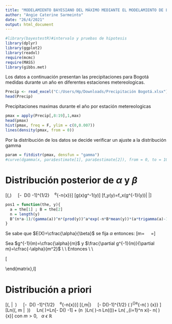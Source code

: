 ```yaml
---
title: "MODELAMIENTO BAYESIANO DEL MÁXIMO MEDIANTE EL MODELAMIENTO DE LA DISTRIBUCIÓN GAMMA "
author: "Angie Caterine Sarmeinto"
date: "26/4/2021"
output: html_document
---
```

```r
#library(bayestestR)#intervalo y pruebas de hipotesis
library(dplyr)
library(ggplot2)
library(readxl)
require(mcmc)
require(MASS)
library(gibbs.met)
```

Los datos a continuación presentan las precipitaciones para Bogotá medidas durante un año en diferentes estaciones metereologicas.

```r
Precip <- read_excel("C:/Users/Hp/Downloads/Precipitación Bogotá.xlsx")
head(Precip)
```

Precipitaciones maximas durante el año por estación metereologicas

```r
pmax = apply(Precip[,8:19],1,max)
head(pmax)
hist(pmax, freq = F, ylim = c(0,0.007))
lines(density(pmax, from = 0))
```

Por la distribución de los datos se decide verificar un ajuste a la distribución gamma

```r
param = fitdistr(pmax, densfun = "gamma")
#curve(dgamma(x, para$estimate[1], para$estimate[2]), from = 0, to = 1000, add = T, col = 4)

```


# Distribución posterior de $\alpha$ y $\beta$

\[\xi(\theta,\underset{\sim}{x}) \ \ \propto  \ \ [-\alpha \  D(\alpha) -1]^{1/2} \ \cfrac{\beta^{n\alpha-1}}{[\Gamma(\alpha)]^n} \ \left [ \prod_{i=1}^n xi \right ]^\alpha e^{-n\beta\bar{x}}\]
\[g(x)\rightarrow g^-1(y)\]
\[f_y(y)=f_x(g^{-1}(y))\left | \frac{\mathrm{d} y^{-1}}{\mathrm{d} y} \right |\]

```r
pos1 = function(the, y){
  a = the[1] ; B = the[2]
  n = length(y)
  B^(n*a-1)/(gamma(a))^n*(prod(y))^a*exp(-n*B*mean(y))*(a*trigamma(a)-1)^.5
}

```


Se sabe que $E(X)=\cfrac{\alpha}{\beta}$ se fija $\alpha$ entonces:
\[m=\cfrac{\alpha}{\beta} \ \ \rightarrow \ \ \beta=\cfrac{\alpha}{m}\]

Sea $g^{-1}(m)=\cfrac{\alpha}{m}$ y $\frac{\partial g^{-1}(m)}{\partial m}=\cfrac{-\alpha}{m^2}$
\\ \\
Entonces \\ \\

\[\begin{matrix}
 \upsilon (\alpha,m|\underset{\sim}{x}) & \propto \xi \left (  \alpha,g^{-1}(m)\right )\left | \frac{\mathrm{d} g^{-1}(m)}{\mathrm{d} m} \right | \\ 
 & \propto \xi\left (  \alpha,\frac{\alpha}{m}\right )\left ( \frac{\alpha}{m^2} \right )  \ \ \ \  \ \ \ \ \ \ \  \\ 
 &  \propto \frac{\alpha}{m} \xi \left ( \alpha,\frac{\alpha}{m^2} \right ) \ \ \ \ \ \ \ \ \ \ \ \ \ \
\end{matrix},l\]

# Distribución a priori

\[\xi(\alpha, \beta |\  \underset{\sim}{x}) \ \ \propto  \ \ [-\alpha \  D(\alpha) -1]^{1/2} \ \cfrac{\beta^{n\alpha-1}}{[\Gamma(\alpha)]^n} \ \left [ \prod_{i=1}^n xi \right ]^\alpha e^{-n\beta\bar{x}}\]
\[\upsilon (\alpha,m|\underset{\sim}{x}) \ \ \propto \ \ \frac{\alpha}{m}[-\alpha \ D(\alpha)-1]^{1/2} \left ( \frac{\left (  \frac{\alpha}{m} \right )^{n\alpha-1}}{[\Gamma(\alpha)]^n} \right )\left [ \prod_{i=1}^{n}x_i \right ]^{\alpha}e^{-n\left ( \frac{\alpha}{m} \right ) \bar{x}} \]
\[Ln(\upsilon(\alpha, m |\  \underset{\sim}{x})) \ \ \propto \ \ Ln\left (  \frac{\alpha}{m}\right )+\frac{1}{2}Ln[-\alpha \ D(\alpha) -1] + (n \ \alpha -1)Ln\left ( \frac{\alpha}{m} \right )-n Ln(\Gamma(\alpha))+ \alpha Ln\left ( \prod _{i=1}^n xi\right )- n\left ( \frac{\alpha}{m} \right )\bar{x}\] 
con $m>0$, \ \ $\alpha \  \epsilon \ \mathbb{R}$ 

